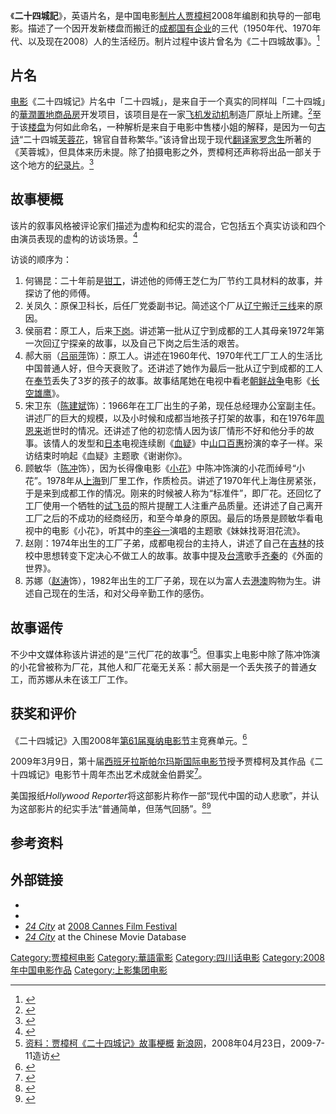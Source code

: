 {{Infobox Film |
  name           = 二十四城记 |
  image          = 24city.jpg |
  writer         = [[贾樟柯|贾樟柯]]<br />[[翟永明|翟永明]] |
  starring       = [[陈冲_(演员)|陈冲]]<br />[[吕丽萍|吕丽萍]]<br />[[赵涛|赵涛]]<br />[[陈建斌|陈建斌]] |
  producer       = [[贾樟柯|贾樟柯]]<br />[[市山尚三|市山尚三]]<br />[[王宏_(制片人)|王宏]] |
  director       = [[贾樟柯|贾樟柯]] |
  cinematography = [[余力为|余力为]]<br />[[王昱|王昱]] | 
  editing        = [[林旭东|林旭东]]<br />[[孔劲蕾|孔劲蕾]] |
  production_company = [[上影|上影]]集团上影制片厂<br />北京西河星汇<br />[[华润|华润]](集团)有限公司 |
  distributor    = '''国际:'''[[MK2_Diffusion|MK2 Diffusion]]<br />'''法国:'''[[Ad_Vitam|Ad Vitam]] |
  released       = '''[[戛纳电影节|戛纳]]'''：2008年5月17日<br />'''中国'''：2009年3月6日<br />'''法国'''：2009年3月18日<ref>{{Cite web |url=http://ent.sina.com.cn/m/c/2009-03-12/11062414955.shtml |title=《24城记》18日法国公映 贾樟柯期待再创奇迹 |accessdate=2009-07-14 |archive-date=2019-09-18 |archive-url=https://web.archive.org/web/20190918155427/http://ent.sina.com.cn/m/c/2009-03-12/11062414955.shtml |dead-url=no }}</ref>|
  runtime        = 107分钟|
  country        = {{CHN}}|
  language       = [[普通话|普通话]]、[[四川话|四川话]]、[[上海话|上海话]]|
  budget         = |
  music          = [[半野喜弘|半野喜弘]]<br />[[林強_(1964年)|林强]] |
  awards         = 第十届[[西班牙|西班牙]][[拉斯帕尔玛斯国际电影节|拉斯帕尔玛斯国际电影节]]杰出艺术成就金伯爵奖|
  tagline        = |
  jianti         = 二十四城记 |
  fanti          = 二十四城記 |
  pinyin         = èr shí sì chéng jì |
}}
《'''二十四城記'''》，英语片名'''{{lang|en|24 City}}'''，是中国电影[[制片人|制片人]][[贾樟柯|贾樟柯]]2008年编剧和执导的一部电影。描述了一个因开发新楼盘而搬迁的[[成都|成都]][[国有企业|国有企业]]的三代（1950年代、1970年代、以及现在2008）人的生活经历。制片过程中该片曾名为《二十四城故事》。<ref>{{cite web|url=http://chinafilmjournal.com/2008/03/26/the-world-is-not-enough-has-jia-zhangke-permanently-left-the-art-house/|title=世界末日：贾樟柯离开艺术房间了吗？|publisher=China Film Journal|author=China Film Journal Staff|date=2008-03-26|accessdate=2008-04-26|archive-url=https://web.archive.org/web/20080628234135/http://chinafilmjournal.com/2008/03/26/the-world-is-not-enough-has-jia-zhangke-permanently-left-the-art-house/|archive-date=2008-06-28|dead-url=yes}}</ref>

== 片名 ==
[[电影|电影]]《二十四城记》片名中「二十四城」，是来自于一个真实的同样叫「二十四城」的[[華潤置地|華潤置地]][[商品房|商品房]]开发项目，该项目是在一家[[飞机|飞机]][[发动机|发动机]]制造厂原址上所建。<ref name='GOOD'>{{cite web |url=http://www.goodmagazine.com/section/Features/moving_pictures |title=搬迁照片 |accessdate=2008-05-01 |last=Jia |first=Zhangke |coauthors=Phil Tinari (translator) |work=GOOD Magazine |archive-url=https://web.archive.org/web/20080430213541/http://www.goodmagazine.com/section/Features/moving_pictures |archive-date=2008-04-30 |dead-url=yes }}</ref>至于该[[楼盘|楼盘]]为何如此命名，一种解析是来自于电影中售楼小姐的解释，是因为一句[[古诗|古诗]]“二十四城[[芙蓉花|芙蓉花]]，锦官自昔称繁华。”该诗曾出现于现代[[翻译家|翻译家]][[罗念生|罗念生]]所著的《芙蓉城》，但具体来历未提。除了拍摄电影之外，贾樟柯还声称将出品一部关于这个地方的[[纪录片|纪录片]]。<ref name='AP'>{{cite news | first=Min | last=Lee | coauthors= | title=Films focus on factory upheaval | date=2007-04-04 | publisher= | url=http://www.thestandard.com.hk/news_detail.asp?we_cat=7&art_id=41614&sid=12999180&con_type=1&d_str=20070404&fc=4 | work=Associated Press | pages= | accessdate=2008-05-01 | language= | deadurl=yes | archiveurl=https://web.archive.org/web/20131211185609/http://www.thestandard.com.hk/news_detail.asp?we_cat=7&art_id=41614&sid=12999180&con_type=1&d_str=20070404&fc=4 | archivedate=2013-12-11 }}</ref>

== 故事梗概 ==

该片的叙事风格被评论家们描述为虚构和纪实的混合，它包括五个真实访谈和四个由演员表现的虚构的访谈场景。<ref name="news">{{cite web|url=http://www.screendaily.com/ScreenDailyArticle.aspx?intStoryID=38781|title=二十四城记|author=Dan Fainaru|publisher=''[[Screen_International|Screen International]]''|date=2008-05-17|accessdate=2008-07-13|archive-date=2009-03-20|archive-url=https://web.archive.org/web/20090320222608/http://www.screendaily.com/ScreenDailyArticle.aspx?intStoryID=38781|dead-url=no}}</ref>

访谈的顺序为：
#何锡昆：二十年前是[[钳工|钳工]]，讲述他的师傅王芝仁为厂节约工具材料的故事，并探访了他的师傅。
#关凤久：原保卫科长，后任厂党委副书记。简述这个厂从[[辽宁|辽宁]]搬迁[[三线|三线]]来的原因。
#侯丽君：原工人，后来[[下岗|下岗]]。讲述第一批从辽宁到成都的工人其母亲1972年第一次回辽宁探亲的故事，以及自己下岗之后生活的艰苦。
#郝大丽（[[吕丽萍|吕丽萍]]饰）：原工人。讲述在1960年代、1970年代工厂工人的生活比中国普通人好，但今天衰败了。还讲述了她作为最后一批从辽宁到成都的工人在[[奉节|奉节]]丢失了3岁的孩子的故事。故事结尾她在电视中看老[[朝鲜战争|朝鲜战争]]电影《[[长空雄鹰|长空雄鹰]]》。
#宋卫东（[[陈建斌|陈建斌]]饰）：1966年在工厂出生的子弟，现任总经理办公室副主任。讲述厂的巨大的规模，以及小时候和成都当地孩子打架的故事，和在1976年[[周恩来|周恩来]]逝世时的情况。还讲述了他的初恋情人因为该厂情形不好和他分手的故事。该情人的发型和[[日本|日本]]电视连续剧《[[血疑|血疑]]》中[[山口百惠|山口百惠]]扮演的幸子一样。采访结束时响起《血疑》主题歌《谢谢你》。
#顾敏华（[[陈冲_(演员)|陈冲]]饰），因为长得像电影《[[小花_(电影)|小花]]》中陈冲饰演的小花而绰号“小花”。1978年从[[上海|上海]]到厂里工作，作质检员。讲述了1970年代上海住房紧张，于是来到成都工作的情况。刚来的时候被人称为“标准件”，即厂花。还回忆了工厂使用一个牺牲的[[试飞员|试飞员]]的照片提醒工人注重产品质量。还讲述了自己离开工厂之后的不成功的经商经历，和至今单身的原因。最后的场景是顾敏华看电视中的电影《小花》，听其中的[[李谷一|李谷一]]演唱的主题歌《妹妹找哥泪花流》。
#赵刚：1974年出生的工厂子弟，成都电视台的主持人，讲述了自己在[[吉林|吉林]]的技校中思想转变下定决心不做工人的故事。故事中提及[[台湾|台湾]]歌手[[齐秦|齐秦]]的《外面的世界》。
#苏娜（[[赵涛|赵涛]]饰），1982年出生的工厂子弟，现在以为富人去[[港澳|港澳]]购物为生。讲述自己现在的生活，和对父母辛勤工作的感伤。

== 故事谣传 ==
不少中文媒体称该片讲述的是“三代厂花的故事”<ref>[http://ent.sina.com.cn/m/2008-04-23/18512000528.shtml 资料：贾樟柯《二十四城记》故事梗概] {{Wayback|url=http://ent.sina.com.cn/m/2008-04-23/18512000528.shtml |date=20190926055231 }}[[新浪网|新浪网]]，2008年04月23日，2009-7-11造访</ref>。但事实上电影中除了陈冲饰演的小花曾被称为厂花，其他人和厂花毫无关系：郝大丽是一个丢失孩子的普通女工，而苏娜从未在该工厂工作。

== 获奖和评价 ==
《二十四城记》入围2008年[[第61届戛纳电影节|第61届戛纳电影节]]主竞赛单元。<ref>{{cite web|url=http://www.hollywoodreporter.com/hr/content_display/awards_festivals/news/e3i2ebcd68bdc5ad9af6fd280ba545194fc|title=Cannes unveils Competition lineup|publisher=''[[The_Hollywood_Reporter|The Hollywood Reporter]]''|accessdate=2004-04-26|date=2004-04-23|author=Leffler, Rebecca|archive-date=2008-04-26|archive-url=https://web.archive.org/web/20080426183159/http://www.hollywoodreporter.com/hr/content_display/awards_festivals/news/e3i2ebcd68bdc5ad9af6fd280ba545194fc|dead-url=no}}</ref>

2009年3月9日，第十届[[西班牙|西班牙]][[拉斯帕尔玛斯国际电影节|拉斯帕尔玛斯国际电影节]]授予贾樟柯及其作品《二十四城记》电影节十周年杰出艺术成就金伯爵奖<ref>{{Cite web |url=http://ent.sina.com.cn/m/c/2009-03-10/09062409490.shtml |title=《二十四城记》获西班牙杰出艺术成就金伯爵奖 |accessdate=2009-07-14 |archive-date=2019-09-16 |archive-url=https://web.archive.org/web/20190916190907/http://ent.sina.com.cn/m/c/2009-03-10/09062409490.shtml |dead-url=no }}</ref>。

美国报纸''Hollywood Reporter''将这部影片称作一部“现代中国的动人悲歌”，并认为这部影片的纪实手法“普通简单，但荡气回肠”。<ref>{{cite web|url=http://www.reuters.com/article/reviewsNews/idUSN1846231420080519|title="24 City" a moving elegy to modern-day China|publisher=''[[Reuters|Reuters]]''/''[[Hollywood_Reporter|Hollywood Reporter]]''|date=2008-05-18|accessdate=2008-07-13|archive-date=2020-10-19|archive-url=https://web.archive.org/web/20201019184415/https://www.reuters.com/article/reviewsNews/idUSN1846231420080519|dead-url=no}}</ref><ref>{{cite web|url=http://www.hollywoodreporter.com/hr/content_display/asia/reviews/e3iac5edbea24551b653c03725194f1e18e|title=Film Review: '24 City'|publisher=''[[Hollywood_Reporter|Hollywood Reporter]]''|date=2008-05-21|accessdate=2008-07-13|archive-date=2008-06-02|archive-url=https://web.archive.org/web/20080602085835/http://www.hollywoodreporter.com/hr/content_display/asia/reviews/e3iac5edbea24551b653c03725194f1e18e|dead-url=no}}</ref>

==参考资料==
{{reflist|2}}

==外部链接==
*{{imdb title|id=1103963|title=24 City}}
*{{amg title|id=1:449940|title=24 City}}
*[http://www.festival-cannes.fr/en/archives/ficheFilm/id/10802550/year/2008.html ''24 City'']{{Wayback|url=http://www.festival-cannes.fr/en/archives/ficheFilm/id/10802550/year/2008.html |date=20131204194953 }} at [[2008_Cannes_Film_Festival|2008 Cannes Film Festival]]
*[http://www.dianying.com/en/title/21044 ''24 City'']{{Wayback|url=http://www.dianying.com/en/title/21044 |date=20160303194503 }} at the Chinese Movie Database

{{贾樟柯电影}}
{{青年電影手冊華語十佳頒獎典禮華語十佳電影}}
[[Category:贾樟柯电影|Category:贾樟柯电影]]
[[Category:華語電影|Category:華語電影]]
[[Category:四川话电影|Category:四川话电影]]
[[Category:2008年中国电影作品|Category:2008年中国电影作品]]
[[Category:上影集团电影|Category:上影集团电影]]